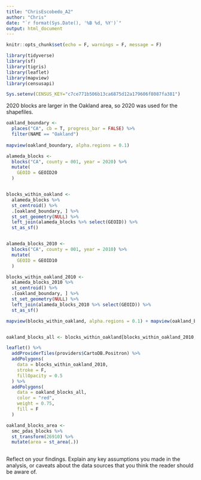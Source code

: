 ```yaml
---
title: "ChrisEscobedo_A2"
author: "Chris"
date: "`r format(Sys.Date(), '%B %d, %Y')`"
output: html_document
---
```


```r
knitr::opts_chunk$set(echo = F, warnings = F, message = F)
```


```r
library(tidyverse)
library(sf)
library(tigris)
library(leaflet)
library(mapview)
library(censusapi)

Sys.setenv(CENSUS_KEY="c7ce771b506b13ca6875d12a179606f8087fa381")
```

2020 blocks are larger in the Oakland area, so 2020 was used for the shapefiles.

```r
oakland_boundary <- 
  places("CA", cb = T, progress_bar = FALSE) %>% 
  filter(NAME == "Oakland")
  
mapview(oakland_boundary, alpha.regions = 0.1)

alameda_blocks <- 
  blocks("CA", county = 001, year = 2020) %>% 
  mutate(
    GEOID = GEOID20
  )


blocks_within_oakland <-
  alameda_blocks %>% 
  st_centroid() %>% 
  .[oakland_boundary, ] %>% 
  st_set_geometry(NULL) %>% 
  left_join(alameda_blocks %>% select(GEOID)) %>% 
  st_as_sf()


alameda_blocks_2010 <- 
  blocks("CA", county = 001, year = 2010) %>% 
  mutate(
    GEOID = GEOID10
  )

blocks_within_oakland_2010 <-
  alameda_blocks_2010 %>% 
  st_centroid() %>% 
  .[oakland_boundary, ] %>% 
  st_set_geometry(NULL) %>% 
  left_join(alameda_blocks_2010 %>% select(GEOID)) %>% 
  st_as_sf()

mapview(blocks_within_oakland, alpha.regions = 0.1) + mapview(oakland_boundary, alpha.regions = 0)


oakland_blocks_all <- blocks_within_oakland[blocks_within_oakland_2010, ]

leaflet() %>% 
  addProviderTiles(providers$CartoDB.Positron) %>% 
  addPolygons(
    data = blocks_within_oakland_2010,
    stroke = F,
    fillOpacity = 0.5
  ) %>% 
  addPolygons(
    data = oakland_blocks_all,
    color = "red",
    weight = 0.75,
    fill = F
  )

oakland_blocks_area <-
  smc_pdas_blocks %>% 
  st_transform(26910) %>% 
  mutate(area = st_area(.))
  
```



Reflect on your findings. Explain any key assumptions you made in the analysis, or caveats about the data sources that you think the reader should be aware of. 